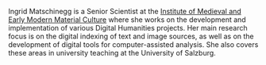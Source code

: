 Ingrid Matschinegg is a Senior Scientist at the [Institute of Medieval and Early Modern Material Culture](https://www.imareal.sbg.ac.at/) where she works on the development and implementation of various Digital Humanities projects. Her main research focus is on the digital indexing of text and image sources, as well as on the development of digital tools for computer-assisted analysis. She also covers these areas in university teaching at the University of Salzburg.
